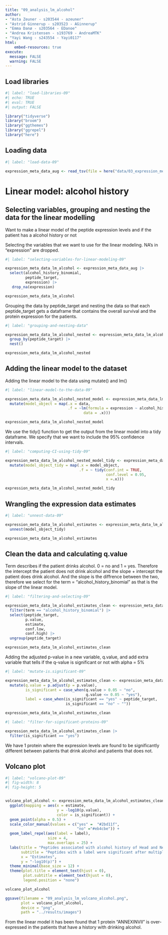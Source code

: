 ```yaml
---
title: "09_analysis_lm_alcohol"
author:
- "Asta Zeuner - s203544 - azeuner"
- "Astrid Ginnerup - s203523 - AGinnerup"
- "Emma Danø - s203564 - EDanoe"
- "Andrea Kristensen - s193769 - AndreaMTK"
- "Yayi Wang - s243554 - Yayi0117"
html: 
    embed-resources: true
execute: 
  message: FALSE
  warning: FALSE
---
```


## Load libraries

```r
#| label: "load-libraries-09"
#| echo: TRUE
#| eval: TRUE 
#| output: FALSE  

library("tidyverse")
library("broom")
library("ggthemes")
library("ggrepel")
library("here")

```

## Loading data

```r
#| label: "load-data-09" 

expression_meta_data_aug <- read_tsv(file = here("data/03_expression_meta_data_aug.tsv.gz"))

```

# Linear model: alcohol history

## Selecting variables, grouping and nesting the data for the linear modelling

Want to make a linear model of the peptide expression levels and if the patient has a alcohol history or not

Selecting the variables that we want to use for the linear modeling. NA's in "expression" are dropped.

```r
#| label: "selecting-variables-for-linear-modeling-09"

expression_meta_data_lm_alcohol <- expression_meta_data_aug |> 
  select(alcohol_history_binomial, 
         peptide_target,
         expression) |> 
   drop_na(expression)

expression_meta_data_lm_alcohol 
```

Grouping the data by peptide_target and nesting the data so that each peptide_target gets a dataframe that contains the overall survival and the protein expression for the patients.

```r
#| label: "grouping-and-nesting-data"

expression_meta_data_lm_alcohol_nested <- expression_meta_data_lm_alcohol |> 
  group_by(peptide_target) |> 
  nest() 

expression_meta_data_lm_alcohol_nested
```

## Adding the linear model to the dataset

Adding the linear model to the data using mutate() and lm()

```r
#| label: "linear-model-to-the-data-09"

expression_meta_data_lm_alcohol_nested_model <- expression_meta_data_lm_alcohol_nested |> 
  mutate(model_object = map(.x = data,
                            .f = ~lm(formula = expression ~ alcohol_history_binomial,
                                   data = .x)))

expression_meta_data_lm_alcohol_nested_model
```

We use the tidy() function to get the output from the linear model into a tidy dataframe. We specify that we want to include the 95% confidence intervals.

```r
#| label: "computing-CI-using-tidy-09"

expression_meta_data_lm_alcohol_nested_model_tidy <- expression_meta_data_lm_alcohol_nested_model |> 
  mutate(model_object_tidy = map(.x = model_object,
                                 .f = ~ tidy(conf.int = TRUE,
                                             conf.level = 0.95,
                                             x =.x)))

expression_meta_data_lm_alcohol_nested_model_tidy
```

## Wrangling the expression data estimates

```r
#| label: "unnest-data-09"

expression_meta_data_lm_alcohol_estimates <- expression_meta_data_lm_alcohol_nested_model_tidy |>
  unnest(model_object_tidy)

expression_meta_data_lm_alcohol_estimates

```

## Clean the data and calculating q.value

Term describes if the patient drinks alcohol. 0 = no and 1 = yes. Therefore the intercept the patient does not drink alcohol and the slope + intercept the patient does drink alcohol. And the slope is the diffrence between the two, therefore we select for the term = "alcohol_history_binomial" as that is the slope of the linear model.

```r
#| label: "filtering-and-selecting-09"

expression_meta_data_lm_alcohol_estimates_clean <- expression_meta_data_lm_alcohol_estimates |> 
  filter(term == "alcohol_history_binomial") |> 
  select(peptide_target,
         p.value,
         estimate,
         conf.low,
         conf.high) |> 
  ungroup(peptide_target)

expression_meta_data_lm_alcohol_estimates_clean
```

Adding the adjusted p-value in a new variable, q.value, and add extra variable that tells if the q-value is significant or not with alpha = 5%

```r
#| label: "mutate-is.significant-09"

expression_meta_data_lm_alcohol_estimates_clean <- expression_meta_data_lm_alcohol_estimates_clean |> 
  mutate(q.value = p.adjust(p = p.value),
         is_significant = case_when(q.value > 0.05 ~ "no",
                                    q.value <= 0.05 ~ "yes"),
         label = case_when(is_significant == "yes" ~ peptide_target,
                           is_significant == "no" ~ ""))

expression_meta_data_lm_alcohol_estimates_clean
```

```r
#| label: "filter-for-significant-proteins-09"

expression_meta_data_lm_alcohol_estimates_clean |>  
  filter(is_significant == "yes")


```

We have 1 protein where the expression levels are found to be significantly different between patients that drink alcohol and patients that does not.

## Volcano plot

```r
#| label: "volcano-plot-09"
#| fig-width: 8
#| fig-height: 5


volcano_plot_alcohol <- expression_meta_data_lm_alcohol_estimates_clean |>
  ggplot(mapping = aes(x = estimate,
                       y = -log10(p.value),
                       color = is_significant)) +
  geom_point(alpha = 0.5) +
  scale_color_manual(values = c("yes" =  "#2bd11f", 
                                "no" ="#eb4cbe")) +
  geom_label_repel(aes(label = label),
                   size = 4,
                   max.overlaps = 25) +
  labs(title = "Peptides associated with alcohol history of Head and Neck patients",
       subtitle = "Peptides with a label were significant after multiple testing correction",
       x = "Estimates",
       y = "-log10(p)") +
  theme_minimal(base_size = 12) +
  theme(plot.title = element_text(hjust = 0),
        plot.subtitle = element_text(hjust = 0),
        legend.position = "none") 

volcano_plot_alcohol

ggsave(filename = "09_analysis_lm_volcano_alcohol.png",
       plot = volcano_plot_alcohol, 
       device = "png",
       path = "../results/images")


```

From the linear model it has been found that 1 protein "ANNEXINVII" is over-expressed in the patients that have a history with drinking alcohol.
